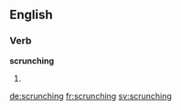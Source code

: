 ==English==

===Verb===
'''scrunching'''

# {{present participle of|scrunch}}

[[de:scrunching]]
[[fr:scrunching]]
[[sv:scrunching]]